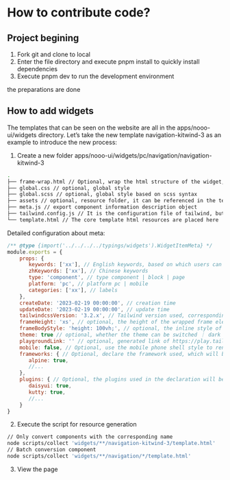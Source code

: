 # How to contribute code?

## Project begining

1. Fork git and clone to local
2. Enter the file directory and execute pnpm install to quickly install dependencies
3. Execute pnpm dev to run the development environment

the preparations are done

## How to add widgets

The templates that can be seen on the website are all in the apps/nooo-ui/widgets directory. Let’s take the new template navigation-kitwind-3 as an example to introduce the new process:

1. Create a new folder apps/nooo-ui/widgets/pc/navigation/navigation-kitwind-3

```bash
.
├── frame-wrap.html // Optional, wrap the html structure of the widget, syntax reference [mustache](https://www.npmjs.com/package/mustache)
├── global.css // optional, global style
├── global.scss // optional, global style based on scss syntax
├── assets // optional, resource folder, it can be referenced in the template
├── meta.js // export component information description object
├── tailwind.config.js // It is the configuration file of tailwind, but the reference path of the plug-in needs to be paid attention to, compared to apps/nooo-ui/tailwindcss-lib
└── template.html // The core template html resources are placed here
```

Detailed configuration about meta:

```js
/** @type {import('../../../../typings/widgets').WidgetItemMeta} */
module.exports = {
    props: {
       keywords: ['xx'], // English keywords, based on which users can search for the component
       zhKeywords: ['xx'], // Chinese keywords
       type: 'component', // type component | block | page
       platform: 'pc', // platform pc | mobile
       categories: ['xx'], // labels
    },
    createDate: '2023-02-19 00:00:00', // creation time
    updateDate: '2023-02-19 00:00:00', // update time
    tailwindcssVersion: '3.2.x', // Tailwind version used, corresponding to apps/nooo-ui/tailwindcss-lib/tailwindcss content
    frameHeight: 'xs', // optional, the height of the wrapped frame element when the widget is displayed, specific values and strings can be set
    frameBodyStyle: 'height: 100vh;', // optional, the inline style of the wrapped frame element when the widget is displayed
    theme: true // optional, whether the theme can be switched ｜ dark default black theme
    playgroundLink: '' // optional, generated link of https://play.tailwindcss.com/
    mobile: false, // Optional, use the mobile phone shell style to render the wrapper, and you can specify the orientation
    frameworks: { // Optional, declare the framework used, which will be displayed on the front end
       alpine: true,
       //...
    },
    plugins: { // Optional, the plugins used in the declaration will be displayed on the front end
       daisyui: true,
       kutty: true,
       //...
    }
}
```

2. Execute the script for resource generation

```bash
// Only convert components with the corresponding name
node scripts/collect 'widgets/**/navigation-kitwind-3/template.html'
// Batch conversion component
node scripts/collect 'widgets/**/navigation/*/template.html'
```

3. View the page
